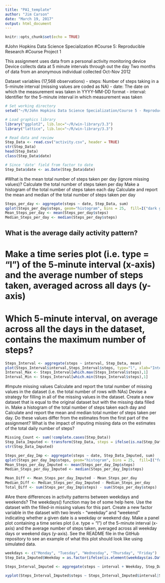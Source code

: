 ---
title: "PA1_template"
author: "Jim Carson"
date: "March 19, 2017"
output: html_document
---

```{r setup, include=FALSE}
knitr::opts_chunk$set(echo = TRUE)
```

#John Hopkins Data Science Specialization
#Course 5: Reproducible Research
#Course Project 1

This assignment uses data from a personal activity monitoring device
Device collects data at 5 minute intervals through out the day
Two months of data from an anonymous individual collected Oct-Nov 2012

Dataset variables (17,568 observations)
  - steps: Number of steps taking in a 5-minute interval (missing values are coded as NA)
  - date: The date on which the measurement was taken in YYYY-MM-DD format
  - interval: Identifier for the 5-minute interval in which measurement was taken

```{r }
# Set working directory
setwd("~/R/John Hopkins Data Science Specialization/Course 5 - Reproducible Research/Data")

# Load graphics library
library("ggplot2", lib.loc="~/R/win-library/3.3")
library("lattice", lib.loc="~/R/win-library/3.3")

# Read data and review
Step_Data <- read.csv("activity.csv", header = TRUE)
str(Step_Data)
head(Step_Data)
class(Step_Data$date)

# Since 'date' field from factor to date
Step_Data$date <- as.Date(Step_Data$date)
```

#What is the mean total number of steps taken per day (ignore missing values)?
Calculate the total number of steps taken per day
Make a histogram of the total number of steps taken each day
Calculate and report the mean and median of the total number of steps taken per day
```{r }
Steps_per_day <- aggregate(steps ~ date, Step_Data, sum)
qplot(Steps_per_day$steps, geom="histogram", bins = 25,  fill=I("dark green"), col=I("dark green"), xlab="Number of Steps")
Mean_Steps_per_day <- mean(Steps_per_day$steps)
Median_Steps_per_day <- median(Steps_per_day$steps)
```

## What is the average daily activity pattern?
# Make a time series plot (i.e. type = "l") of the 5-minute interval (x-axis) and the average number of steps taken, averaged across all days (y-axis)
# Which 5-minute interval, on average across all the days in the dataset, contains the maximum number of steps?
```{r }
Steps_Interval <- aggregate(steps ~ interval, Step_Data, mean)
plot(Steps_Interval$interval,Steps_Interval$steps, type="l", xlab="Interval", ylab="Number of Steps")
Interval_Max <- Steps_Interval[which.max(Steps_Interval$steps),1]
Interval_Min <- Steps_Interval[which.min(Steps_Interval$steps),1]
```

#Impute missing values
Calculate and report the total number of missing values in the dataset (i.e. the total number of rows with NAs)
Devise a strategy for filling in all of the missing values in the dataset. 
Create a new dataset that is equal to the original dataset but with the missing data filled in.
Make a histogram of the total number of steps taken each day and Calculate and report the mean and median total number of steps taken per day. 
Do these values differ from the estimates from the first part of the assignment? 
What is the impact of imputing missing data on the estimates of the total daily number of steps?
```{r }
Missing_Count <- sum(!complete.cases(Step_Data))
Step_Data_Imputed <- transform(Step_Data, steps = ifelse(is.na(Step_Data$steps), Interval_Min, Step_Data$steps))
str(Step_Data_Imputed)

Steps_per_day_Imp <- aggregate(steps ~ date, Step_Data_Imputed, sum)
qplot(Steps_per_day_Imp$steps, geom="histogram", bins = 25,  fill=I("forest green"), col=I("forest green"), xlab="Number of Steps")
Mean_Steps_per_day_Imputed <- mean(Steps_per_day_Imp$steps)
Median_Steps_per_day_Imputed <- median(Steps_per_day_Imp$steps)

Mean_Diff <- Mean_Steps_per_day_Imputed - Mean_Steps_per_day
Median_Diff <- Median_Steps_per_day_Imputed - Median_Steps_per_day
Total_Diff <- sum(Steps_per_day_Imp$steps) - sum(Steps_per_day$steps)
```

#Are there differences in activity patterns between weekdays and weekends?
The weekdays() function may be of some help here. Use the dataset with the filled-in missing values for this part.
Create a new factor variable in the dataset with two levels - "weekday" and "weekend" indicating whether a given date is a weekday or weekend day.
Make a panel plot containing a time series plot (i.e. type = "l") of the 5-minute interval (x-axis) and the average number of steps taken, averaged across all weekday days or weekend days (y-axis). See the README file in the GitHub repository to see an example of what this plot should look like using simulated data.
```{r }
weekdays <- c("Monday", "Tuesday", "Wednesday", "Thursday", "Friday")
Step_Data_Imputed$Weekday = as.factor(ifelse(is.element(weekdays(as.Date(Step_Data_Imputed$date)),weekdays), "Weekday", "Weekend"))

Steps_Interval_Imputed <- aggregate(steps ~ interval + Weekday, Step_Data_Imputed, mean) 

xyplot(Steps_Interval_Imputed$steps ~ Steps_Interval_Imputed$interval|Steps_Interval_Imputed$Weekday, main="Average Steps per Day by Interval",xlab="Interval", ylab="Steps",layout=c(1,2), type="l")
```
